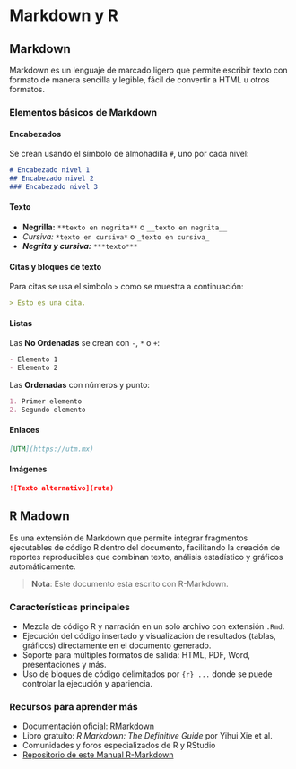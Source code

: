 # Markdown y R

## Markdown

Markdown es un lenguaje de marcado ligero que permite escribir texto con formato de manera sencilla y legible, fácil de convertir a HTML u otros formatos.

### Elementos básicos de Markdown

#### Encabezados

Se crean usando el símbolo de almohadilla `#`, uno por cada nivel:

```markdown
# Encabezado nivel 1
## Encabezado nivel 2
### Encabezado nivel 3
```

#### Texto

- **Negrilla:** `**texto en negrita**` o `__texto en negrita__`
- *Cursiva:* `*texto en cursiva*` o `_texto en cursiva_`
- ***Negrita y cursiva:*** `***texto***`

#### Citas y bloques de texto

Para citas se usa el simbolo `>` como se muestra a continuación:

```markdown
> Esto es una cita.
```

#### Listas

Las **No Ordenadas** se crean con `-`, `*` o `+`:

```markdown
- Elemento 1
- Elemento 2
```

Las **Ordenadas** con números y punto:

```markdown
1. Primer elemento
2. Segundo elemento
```

#### Enlaces

```markdown
[UTM](https://utm.mx)
```

#### Imágenes

```markdown
![Texto alternativo](ruta)
```

## R Madown

Es una extensión de Markdown que permite integrar fragmentos ejecutables de código R dentro del documento, facilitando la creación de reportes reproducibles que combinan texto, análisis estadístico y gráficos automáticamente.

> **Nota**: Este documento esta escrito con R-Markdown.

### Características principales

- Mezcla de código R y narración en un solo archivo con extensión `.Rmd`.
- Ejecución del código insertado y visualización de resultados (tablas, gráficos) directamente en el documento generado.
- Soporte para múltiples formatos de salida: HTML, PDF, Word, presentaciones y más.
- Uso de bloques de código delimitados por `{r} ...` donde se puede controlar la ejecución y apariencia.

### Recursos para aprender más

- Documentación oficial: [RMarkdown](https://rmarkdown.rstudio.com/)
- Libro gratuito: *R Markdown: The Definitive Guide* por Yihui Xie et al.
- Comunidades y foros especializados de R y RStudio
- [Repositorio de este Manual R-Markdown](https://github.com/fitorec/manual-R-markdown)

\onecolumn

